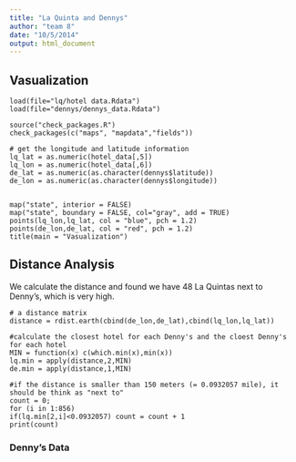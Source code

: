 ```yaml
---
title: "La Quinta and Dennys"
author: "team 8"
date: "10/5/2014"
output: html_document
---
```

Vasualization
--------------------------------------------------------------------------

```r1
load(file="lq/hotel data.Rdata")
load(file="dennys/dennys_data.Rdata")

source("check_packages.R")
check_packages(c("maps", "mapdata","fields"))

# get the longitude and latitude information
lq_lat = as.numeric(hotel_data[,5])
lq_lon = as.numeric(hotel_data[,6])
de_lat = as.numeric(as.character(dennys$latitude))
de_lon = as.numeric(as.character(dennys$longitude))


map("state", interior = FALSE)
map("state", boundary = FALSE, col="gray", add = TRUE)
points(lq_lon,lq_lat, col = "blue", pch = 1.2)
points(de_lon,de_lat, col = "red", pch = 1.2)
title(main = "Vasualization")
```

Distance Analysis
--------------------------------------------------------------
We calculate the distance and found we have 48 La Quintas next to Denny's, which is very high.
```r2
# a distance matrix
distance = rdist.earth(cbind(de_lon,de_lat),cbind(lq_lon,lq_lat))

#calculate the closest hotel for each Denny's and the cloest Denny's for each hotel
MIN = function(x) c(which.min(x),min(x))
lq.min = apply(distance,2,MIN)
de.min = apply(distance,1,MIN)

#if the distance is smaller than 150 meters (= 0.0932057 mile), it should be think as "next to"
count = 0;
for (i in 1:856)
if(lq.min[2,i]<0.0932057) count = count + 1
print(count)

```

### Denny's Data

```r
```